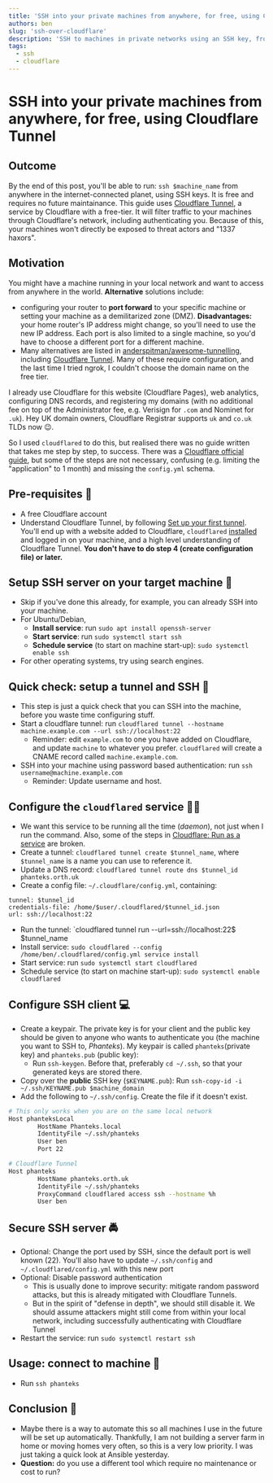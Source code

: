 ```yaml
---
title: 'SSH into your private machines from anywhere, for free, using Cloudflare Tunnel'
authors: ben
slug: 'ssh-over-cloudflare'
description: 'SSH to machines in private networks using an SSH key, from anywhere in the world, using Cloudflare Tunnel.'
tags:
  - ssh
  - cloudflare
---
```


# SSH into your private machines from anywhere, for free, using Cloudflare Tunnel
## Outcome
By the end of this post, you'll be able to run: `ssh $machine_name` from anywhere in the internet-connected planet, using SSH keys. It is free and requires no future maintainance. This guide uses [Cloudflare Tunnel](https://www.cloudflare.com/en-gb/products/tunnel/), a service by Cloudflare with a free-tier. It will filter traffic to your machines through Cloudflare's network, including authenticating you. Because of this, your machines won't directly be exposed to threat actors and "1337 haxors".

<!--truncate-->

## Motivation
You might have a machine running in your local network and want to access from anywhere in the world. **Alternative** solutions include: 
- configuring your router to **port forward** to your specific machine or setting your machine as a demilitarized zone (DMZ). **Disadvantages:** your home router's IP address might change, so you'll need to use the new IP address. Each port is also limited to a single machine, so you'd have to choose a different port for a different machine.
- Many alternatives are listed in [anderspitman/awesome-tunnelling](https://github.com/anderspitman/awesome-tunneling), including [Cloudflare Tunnel](https://www.cloudflare.com/en-gb/products/tunnel/). Many of these require configuration, and the last time I tried ngrok, I couldn't choose the domain name on the free tier.

I already use Cloudflare for this website (Cloudflare Pages), web analytics, configuring DNS records, and registering my domains (with no additional fee on top of the Administrator fee, e.g. Verisign for `.com` and Nominet for `.uk`). Hey UK domain owners, Cloudflare Registrar supports `uk` and `co.uk` TLDs now 😉.

So I used `cloudflared` to do this, but realised there was no guide written that takes me step by step, to success. There was a [Cloudflare official guide](https://developers.cloudflare.com/cloudflare-one/tutorials/ssh), but some of the steps are not necessary, confusing (e.g. limiting the "application" to 1 month) and missing the `config.yml` schema.

## Pre-requisites 🦑
- A free Cloudflare account
- Understand Cloudflare Tunnel, by following [Set up your first tunnel](https://developers.cloudflare.com/cloudflare-one/connections/connect-apps/install-and-setup/tunnel-guide). You'll end up with a website added to Cloudflare, `cloudflared` [installed](https://developers.cloudflare.com/cloudflare-one/connections/connect-apps/install-and-setup/installation) and logged in on your machine, and a high level understanding of Cloudflare Tunnel. **You don't have to do step 4 (create configuration file) or later.**
## Setup SSH server on your target machine 🎯
- Skip if you've done this already, for example, you can already SSH into your machine.
- For Ubuntu/Debian, 
    - **Install service**: run `sudo apt install openssh-server`
    - **Start service**: run `sudo systemctl start ssh`
    - **Schedule service** (to start on machine start-up): `sudo systemctl enable ssh`
- For other operating systems, try using search engines.
## Quick check: setup a tunnel and SSH 🧪
- This step is just a quick check that you can SSH into the machine, before you waste time configuring stuff.
- Start a cloudflare tunnel: run `cloudflared tunnel --hostname machine.example.com --url ssh://localhost:22`
    - Reminder: edit `example.com` to one you have added on Cloudflare, and update `machine` to whatever you prefer. `cloudflared` will create a CNAME record called `machine.example.com`.
- SSH into your machine using password based authentication: run `ssh username@machine.example.com`
    - Reminder: Update username and host.
## Configure the `cloudflared` service 🧑‍💻
- We want this service to be running all the time (*daemon*), not just when I run the command. Also, some of the steps in [Cloudflare: Run as a service](https://developers.cloudflare.com/cloudflare-one/connections/connect-apps/run-tunnel/run-as-service) are broken.
- Create a tunnel: `cloudflared tunnel create $tunnel_name`, where `$tunnel_name` is a name you can use to reference it.
- Update a DNS record: `cloudflared tunnel route dns $tunnel_id phanteks.orth.uk`
- Create a config file: `~/.cloudflare/config.yml`, containing:
```
tunnel: $tunnel_id
credentials-file: /home/$user/.cloudflared/$tunnel_id.json
url: ssh://localhost:22
```
- Run the tunnel: `cloudflared tunnel run --url=ssh://localhost:22$  $tunnel_name
- Install service: `sudo cloudflared --config /home/ben/.cloudflared/config.yml service install`
- Start service: run `sudo systemctl start cloudflared`
- Schedule service (to start on machine start-up): `sudo systemctl enable cloudflared`
## Configure SSH client 💻
- Create a keypair. The private key is for your client and the public key should be given to anyone who wants to authenticate you (the machine you want to SSH to, *Phanteks*). My keypair is called `phanteks`(private key) and `phanteks.pub` (public key): 
    - Run `ssh-keygen`. Before that, preferably `cd ~/.ssh`, so that your generated keys are stored there.
- Copy over the **public** SSH key (`$KEYNAME.pub`): Run `ssh-copy-id -i ~/.ssh/KEYNAME.pub $machine_domain`
- Add the following to `~/.ssh/config`. Create the file if it doesn't exist.
```bash
# This only works when you are on the same local network
Host phanteksLocal
        HostName Phanteks.local
        IdentityFile ~/.ssh/phanteks
        User ben
        Port 22

# Cloudflare Tunnel
Host phanteks
        HostName phanteks.orth.uk
        IdentityFile ~/.ssh/phanteks
        ProxyCommand cloudflared access ssh --hostname %h
        User ben
```
## Secure SSH server 🚔
- Optional: Change the port used by SSH, since the default port is well known (22). You'll also have to update `~/.ssh/config` and `~/.cloudflared/config.yml` with this new port
- Optional: Disable password authentication
    - This is usually done to improve security: mitigate random password attacks, but this is already mitigated with Cloudflare Tunnels.
    - But in the spirit of "defense in depth", we should still disable it. We should assume attackers might still come from within your local network, including successfully authenticating with Cloudflare Tunnel
- Restart the service: run `sudo systemctl restart ssh`
## Usage: connect to machine 🤞
- Run `ssh phanteks`
## Conclusion 💌
- Maybe there is a way to automate this so all machines I use in the future will be set up automatically. Thankfully, I am not building a server farm in home or moving homes very often, so this is a very low priority. I was just taking a quick look at Ansible yesterday.
- **Question:** do you use a different tool which require no maintenance or cost to run?